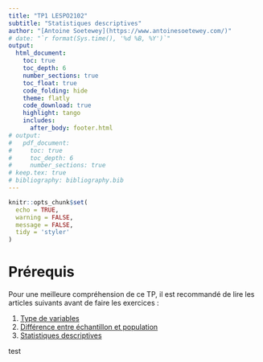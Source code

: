 ```yaml
---
title: "TP1 LESPO2102"
subtitle: "Statistiques descriptives"
author: "[Antoine Soetewey](https://www.antoinesoetewey.com/)"
# date: "`r format(Sys.time(), '%d %B, %Y')`"
output:
  html_document:
    toc: true
    toc_depth: 6
    number_sections: true
    toc_float: true
    code_folding: hide
    theme: flatly
    code_download: true
    highlight: tango
    includes:
      after_body: footer.html
# output:
#   pdf_document:
#     toc: true
#     toc_depth: 6
#     number_sections: true
# keep.tex: true
# bibliography: bibliography.bib
---
```


```r
knitr::opts_chunk$set(
  echo = TRUE,
  warning = FALSE,
  message = FALSE,
  tidy = 'styler'
)
```

# Prérequis

Pour une meilleure compréhension de ce TP, il est recommandé de lire les articles suivants avant de faire les exercices :

1. [Type de variables](/blog/variable-types-and-examples/)
1. [Différence entre échantillon et population](/blog/what-is-the-difference-between-population-and-sample/)
1. [Statistiques descriptives](/blog/descriptive-statistics-by-hand/)

test